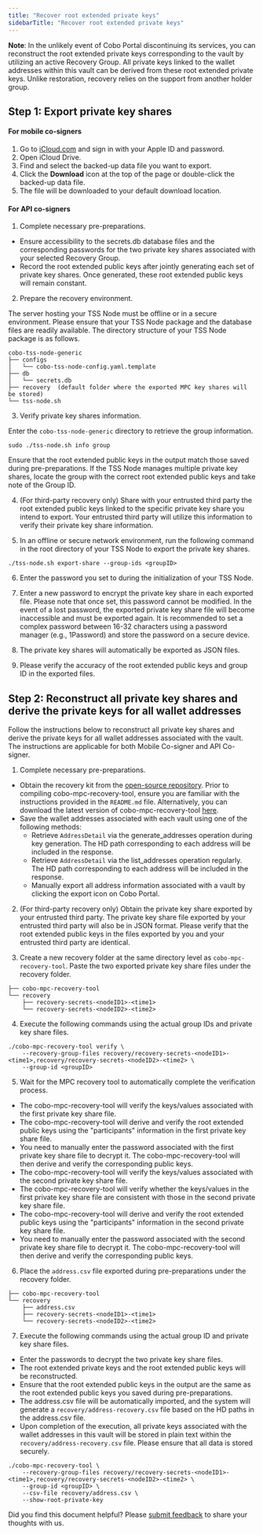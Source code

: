 ```yaml
---
title: "Recover root extended private keys"
sidebarTitle: "Recover root extended private keys"
---
```


**Note**: In the unlikely event of Cobo Portal discontinuing its services, you can reconstruct the root extended private keys corresponding to the vault by utilizing an active Recovery Group. All private keys linked to the wallet addresses within this vault can be derived from these root extended private keys. Unlike restoration, recovery relies on the support from another holder group.

## Step 1: Export private key shares

#### For mobile co-signers

1. Go to [iCloud.com](https://www.icloud.com/) and sign in with your Apple ID and password.
2. Open iCloud Drive.
3. Find and select the backed-up data file you want to export.
4. Click the **Download** icon at the top of the page or double-click the backed-up data file.
5. The file will be downloaded to your default download location.

#### For API co-signers

1. Complete necessary pre-preparations.

- Ensure accessibility to the secrets.db database files and the corresponding passwords for the two private key shares associated with your selected Recovery Group.
- Record the root extended public keys after jointly generating each set of private key shares. Once generated, these root extended public keys will remain constant.

2. Prepare the recovery environment.

The server hosting your TSS Node must be offline or in a secure environment. Please ensure that your TSS Node package and the database files are readily available. The directory structure of your TSS Node package is as follows.
```
cobo-tss-node-generic
├── configs
│   └── cobo-tss-node-config.yaml.template
├── db
│   └── secrets.db
├── recovery  (default folder where the exported MPC key shares will be stored)
└── tss-node.sh
```
3. Verify private key shares information.

Enter the `cobo-tss-node-generic` directory to retrieve the group information.
```
sudo ./tss-node.sh info group
```
Ensure that the root extended public keys in the output match those saved during pre-preparations. If the TSS Node manages multiple private key shares, locate the group with the correct root extended public keys and take note of the Group ID.

4. (For third-party recovery only) Share with your entrusted third party the root extended public keys linked to the specific private key share you intend to export. Your entrusted third party will utilize this information to verify their private key share information.

5. In an offline or secure network environment, run the following command in the root directory of your TSS Node to export the private key shares.
```
./tss-node.sh export-share --group-ids <groupID>
```
6. Enter the password you set to during the initialization of your TSS Node.

7. Enter a new password to encrypt the private key share in each exported file. Please note that once set, this password cannot be modified. In the event of a lost password, the exported private key share file will become inaccessible and must be exported again. It is recommended to set a complex password between 16-32 characters using a password manager (e.g., 1Password) and store the password on a secure device.

8. The private key shares will automatically be exported as JSON files.

9. Please verify the accuracy of the root extended public keys and group ID in the exported files.

## Step 2: Reconstruct all private key shares and derive the private keys for all wallet addresses

Follow the instructions below to reconstruct all private key shares and derive the private keys for all wallet addresses associated with the vault. The instructions are applicable for both Mobile Co-signer and API Co-signer.

1. Complete necessary pre-preparations.

- Obtain the recovery kit from the [open-source repository](https://github.com/CoboGlobal/cobo-mpc-recovery-kits). Prior to compiling cobo-mpc-recovery-tool, ensure you are familiar with the instructions provided in the `README.md` file. Alternatively, you can download the latest version of cobo-mpc-recovery-tool [here](https://github.com/CoboGlobal/cobo-mpc-recovery-kits/releases).
- Save the wallet addresses associated with each vault using one of the following methods:
    - Retrieve `AddressDetail` via the generate_addresses operation during key generation. The HD path corresponding to each address will be included in the response.
    - Retrieve `AddressDetail` via the list_addresses operation regularly. The HD path corresponding to each address will be included in the response.
    - Manually export all address information associated with a vault by clicking the export icon on Cobo Portal.

2. (For third-party recovery only) Obtain the private key share exported by your entrusted third party. The private key share file exported by your entrusted third party will also be in JSON format. Please verify that the root extended public keys in the files exported by you and your entrusted third party are identical.

3. Create a new recovery folder at the same directory level as `cobo-mpc-recovery-tool`. Paste the two exported private key share files under the recovery folder.
```
├── cobo-mpc-recovery-tool
└── recovery
    ├── recovery-secrets-<nodeID1>-<time1>
    └── recovery-secrets-<nodeID2>-<time2>
```
4. Execute the following commands using the actual group IDs and private key share files.
```
./cobo-mpc-recovery-tool verify \
    --recovery-group-files recovery/recovery-secrets-<nodeID1>-<time1>,recovery/recovery-secrets-<nodeID2>-<time2> \
    --group-id <groupID>
```
5. Wait for the MPC recovery tool to automatically complete the verification process.
- The cobo-mpc-recovery-tool will verify the keys/values associated with the first private key share file.
- The cobo-mpc-recovery-tool will derive and verify the root extended public keys using the "participants" information in the first private key share file.
- You need to manually enter the password associated with the first private key share file to decrypt it. The cobo-mpc-recovery-tool will then derive and verify the corresponding public keys.
- The cobo-mpc-recovery-tool will verify the keys/values associated with the second private key share file.
- The cobo-mpc-recovery-tool will verify whether the keys/values in the first private key share file are consistent with those in the second private key share file.
- The cobo-mpc-recovery-tool will derive and verify the root extended public keys using the "participants" information in the second private key share file.
- You need to manually enter the password associated with the second private key share file to decrypt it. The cobo-mpc-recovery-tool will then derive and verify the corresponding public keys.

6. Place the `address.csv` file exported during pre-preparations under the recovery folder.
```
├── cobo-mpc-recovery-tool
└── recovery
    ├── address.csv
    ├── recovery-secrets-<nodeID1>-<time1>
    └── recovery-secrets-<nodeID2>-<time2>
```

7. Execute the following commands using the actual group ID and private key share files.

- Enter the passwords to decrypt the two private key share files.
- The root extended private keys and the root extended public keys will be reconstructed.
- Ensure that the root extended public keys in the output are the same as the root extended public keys you saved during pre-preparations.
- The address.csv file will be automatically imported, and the system will generate a `recovery/address-recovery.csv` file based on the HD paths in the address.csv file.
- Upon completion of the execution, all private keys associated with the wallet addresses in this vault will be stored in plain text within the `recovery/address-recovery.csv` file. Please ensure that all data is stored securely.

```
./cobo-mpc-recovery-tool \
    --recovery-group-files recovery/recovery-secrets-<nodeID1>-<time1>,recovery/recovery-secrets-<nodeID2>-<time2> \
    --group-id <groupID> \
    --csv-file recovery/address.csv \
    --show-root-private-key
```

<Tip>Did you find this document helpful? Please [submit feedback](https://forms.zohopublic.com/cobo/form/DocumentFeedbackForm/formperma/QvLOhxJv1_JMsJ-1dleZ8Itb_7rzN-LtgvsDdxosoVI?referrername=manuals) to share your thoughts with us.</Tip>